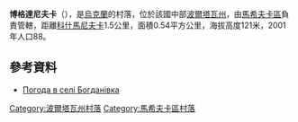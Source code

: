 {{coord|49|30|0|N|34|57|34|E|scale:100000_region:UA|display=title}}

'''博格達尼夫卡'''（{{lang-uk|Богданівка}}），是[[烏克蘭|烏克蘭]]的村落，位於該國中部[[波爾塔瓦州|波爾塔瓦州]]，由[[馬希夫卡區|馬希夫卡區]]負責管轄，距離[[科什馬尼夫卡|科什馬尼夫卡]]1.5公里，面積0.54平方公里，海拔高度121米，2001年人口88。

==參考資料==
* [http://weather.in.ua/ua/poltavskaja/1584 Погода в селі Богданівка] {{Wayback|url=http://weather.in.ua/ua/poltavskaja/1584 |date=20200805084900 }}

{{DEFAULTSORT:Богданівка}}
[[Category:波爾塔瓦州村落|Category:波爾塔瓦州村落]]
[[Category:馬希夫卡區村落|Category:馬希夫卡區村落]]


{{Poltava-geo-stub}}